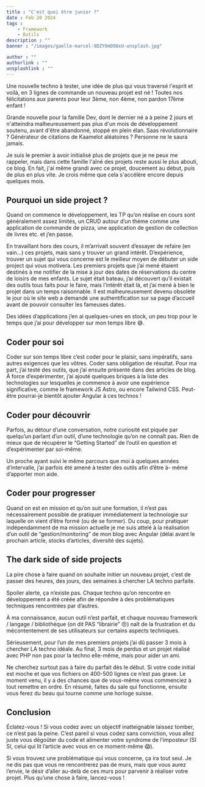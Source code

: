 ```yaml
---
title : "C'est quoi être junior ?"
date : Feb 20 2024
tags :
    - Framework
    - Outils
description : ""
banner : "/images/gaelle-marcel-9DZY0mO98xU-unsplash.jpg"

author : ""
authorlink : ""
unsplashlink : ""
---
```


Une nouvelle techno à tester, une idée de plus qui vous traversé l'esprit et voilà, en 3 lignes de commande un nouveau projet est né ! Toutes nos félicitations aux parents pour leur 3ème, non 4ème, non pardon 17ème enfant ! 

Grande nouvelle pour la famille Dev, dont le dernier né a à peine 2 jours et n'atteindra malheureusement pas plus d'un mois de développement soutenu, avant d'être abandonné, stoppé en plein élan. Saas révolutionnaire ? Générateur de citations de Kaamelot aléatoires ? Personne ne le saura jamais.

Je suis le premier à avoir initialisé plus de projets que je ne peux me rappeler, mais dans cette famille l'aîné des projets reste aussi le plus abouti, ce blog. En fait, j'ai même grandi avec ce projet, doucement au début, puis de plus en plus vite. Je crois même que cela s'accélère encore depuis quelques mois.

## Pourquoi un side project ?

Quand on commence le développement, les TP qu’on réalise en cours sont généralement assez limités, un CRUD autour d’un thème comme une application de commande de pizza, une application de gestion de collection de livres etc. et j’en passe. 

En travaillant hors des cours, il m’arrivait souvent d’essayer de refaire (en vain…) ces projets, mais sans y trouver un grand intérêt. D’expérience, trouver un sujet qui vous concerne est le meilleur moyen de débuter un side project qui vous motivera. Les premiers projets que j’ai mené étaient destinés à me notifier de la mise à jour des dates de réservations du centre de loisirs de mes enfants. Le sujet était bateau, j’ai découvert qu’il existait des outils tous faits pour le faire, mais l’intérêt était là, et j’ai mené à bien le projet dans un temps raisonnable. Il est malheureusement devenu obsolète le jour où le site web a demandé une authentification sur sa page d’accueil avant de pouvoir consulter les fameuses dates.

Des idées d’applications j’en ai quelques-unes en stock, un peu trop pour le temps que j’ai pour développer sur mon temps libre 😅.

## Coder pour soi

Coder sur son temps libre c’est coder pour le plaisir, sans impératifs, sans autres exigences que les vôtres. Coder sans obligation de résultat. Pour ma part, j’ai testé des outils, que j’ai ensuite présenté dans des articles de blog. À force d’expérimenter, j’ai ajouté quelques briques à la liste des technologies sur lesquelles je commence à avoir une expérience significative, comme le framework JS Astro, ou encore Tailwind CSS. Peut-être pourrai-je bientôt ajouter Angular à ces technos !

## Coder pour découvrir

Parfois, au détour d’une conversation, notre curiosité est piquée par quelqu’un parlant d’un outil, d’une technologie qu’on ne connaît pas. Rien de mieux que de récupérer le “Getting Started” de l’outil en question et d’expérimenter par soi-même.

Un proche ayant suivi le même parcours que moi à quelques années d’intervalle, j’ai parfois été amené à tester des outils afin d’être à- même d’apporter mon aide. 

## Coder pour progresser

Quand on est en mission et qu’on suit une formation, il n’est pas nécessairement possible de pratiquer immédiatement la technologie sur laquelle on vient d’être formé (ou de se former). Du coup, pour pratiquer indépendamment de ma mission actuelle je me suis attelé à la réalisation d’un outil de “gestion/monitoring” de mon blog avec Angular (délai avant le prochain article, stocks d’articles, diversité des sujets).

## The dark side of side projects

La pire chose à faire quand on souhaite initier un nouveau projet, c’est de passer des heures, des jours, des semaines à chercher LA techno parfaite. 

Spoiler alerte, ça n’existe pas. Chaque techno qu’on rencontre en développement a été créée afin de répondre à des problématiques techniques rencontrées par d’autres. 

À ma connaissance, aucun outil n’est parfait, et chaque nouveau framework / langage / bibliothèque (on dit PAS “librairie” 😠) naît de la frustration et du mécontentement de ses utilisateurs sur certains aspects techniques.

Sérieusement, pour l’un de mes premiers projets j’ai dû passer 3 mois à chercher LA techno idéale. Au final, 3 mois de perdus et un projet réalisé avec PHP non pas pour la techno elle-même, mais pour aider un ami.

Ne cherchez surtout pas à faire du parfait dès le début. Si votre code initial est moche et que vos fichiers on 400-500 lignes ce n’est pas grave. Le moment venu, il y a des chances que de vous-même vous commenciez à tout remettre en ordre. En résumé, faites du sale qui fonctionne, ensuite vous ferez du beau qui tourne comme une horloge suisse.

## Conclusion

Éclatez-vous ! Si vous codez avec un objectif inatteignable laissez tomber, ce n’est pas la peine. C’est pareil si vous codez sans conviction, vous allez juste vous dégoûter du code et alimenter votre syndrome de l’imposteur (SI SI, celui qui lit l’article avec vous en ce moment-même 😱).

Si vous trouvez une problématique qui vous concerne, ça ira tout seul. Je ne dis pas que vous ne rencontrerez pas de murs, mais que vous aurez l’envie, le désir d’aller au-delà de ces murs pour parvenir à réaliser votre projet. Plus qu’une chose à faire, lancez-vous !